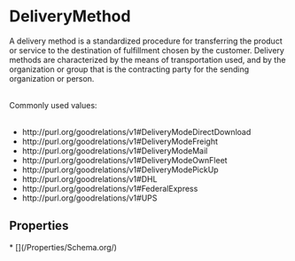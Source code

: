 # DeliveryMethod

A delivery method is a standardized procedure for transferring the product or service to the destination of fulfillment chosen by the customer. Delivery methods are characterized by the means of transportation used, and by the organization or group that is the contracting party for the sending organization or person.<br/><br/>

Commonly used values:<br/><br/>

<ul>
<li>http://purl.org/goodrelations/v1#DeliveryModeDirectDownload</li>
<li>http://purl.org/goodrelations/v1#DeliveryModeFreight</li>
<li>http://purl.org/goodrelations/v1#DeliveryModeMail</li>
<li>http://purl.org/goodrelations/v1#DeliveryModeOwnFleet</li>
<li>http://purl.org/goodrelations/v1#DeliveryModePickUp</li>
<li>http://purl.org/goodrelations/v1#DHL</li>
<li>http://purl.org/goodrelations/v1#FederalExpress</li>
<li>http://purl.org/goodrelations/v1#UPS</li>
</ul>

## Properties

<Grid>
* [](/Properties/Schema.org/)

</Grid>

